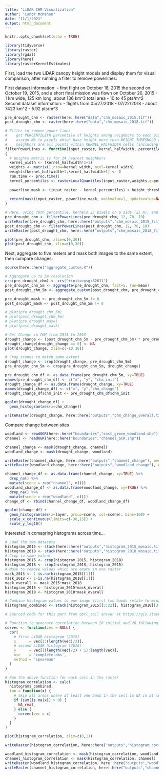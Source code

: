 ```yaml
---
title: "LiDAR CHM Visualization"
author: "Conor McMahon"
date: "11/1/2021"
output: html_document
---
```


```r
knitr::opts_chunk$set(echo = TRUE)

library(tidyverse)
library(raster)
library(rgdal)
library(here)
library(rasterKernelEstimates)

```

First, load the two LiDAR canopy height models and display them for visual comparison, after running a filter to remove powerlines:

First dataset information:
- first flight on October 18, 2015 the second on October 19, 2015, and a short final mission was flown on October 20, 2015
- 1 km wide, 125 km long, about 136 km^3 total area
- 10 to 45 pts/m^2
Second dataset information:
- flights from 05/27/2018 - 07/22/2018
- about 7423 km^2
- 5.92 pts/m^3

```r

pre_drought_chm <- raster(here::here("data","chm_mosaic_2015.tif"))
post_drought_chm <- raster(here::here("data","chm_mosaic_2018.tif"))

# Filter to remove power lines
#    get PERCENTILEth percentile of heights among neighbors to each pixel
#    assign NA to pixels which have height more than HEIGHT_THRESHOLD above the PERCENTILEth percentile in neighbors
#    neighbors are all points within KERNEL_HALFWIDTH cells (including along diagonals) except target point
filterPowerLines <- function(input_raster, kernel_halfwidth, percentile, height_threshold)
{
  # Weights matrix is for 24 nearest neighbors
  kernel_width <- (kernel_halfwidth*2+1)
  weights <- matrix(1,nrow=kernel_width, ncol=kernel_width)
  weights[kernel_halfwidth+1,kernel_halfwidth+1] <- 0
  run.time <- proc.time()
  kernel_percentiles <- rasterLocalQuantiles(input_raster,weights,q=percentile)
  
  powerline_mask <- (input_raster - kernel_percentiles) > height_threshold
  
  return(mask(input_raster, powerline_mask, maskvalue=1, updatevalue=NA))
}

# Here, using 70th percentile, kernels 25 pixels on a side (25 m), and a height threshold of 10
pre_drought_chm <- filterPowerLines(pre_drought_chm, 12, 70, 10)
writeRaster(pre_drought_chm, here::here("outputs","chm_mosaic_2015_filtered.tif"), overwrite=TRUE)
post_drought_chm <- filterPowerLines(post_drought_chm, 12, 70, 10)
writeRaster(post_drought_chm, here::here("outputs","chm_mosaic_2018_filtered.tif"), overwrite=TRUE)

plot(pre_drought_chm, zlim=c(0,30))
plot(post_drought_chm, zlim=c(0,30))

```

Next, aggregate to five meters and mask both images to the same extent, then compare changes:

```r

source(here::here("aggregate_custom.R"))

# Aggregate up to 5m resolution
crs(pre_drought_chm) <- crs("+init=epsg:32611")
pre_drought_chm_5m <- aggregate(pre_drought_chm, fact=5, fun=mean)
post_drought_chm_5m <- aggregate_custom(post_drought_chm, pre_drought_chm_5m)

pre_drought_mask <- pre_drought_chm_5m != 0
post_drought_mask <- post_drought_chm_5m != 0

# plot(pre_drought_chm_5m)
# plot(post_drought_chm_5m)
# plot(pre_drought_mask)
# plot(post_drought_mask)

# Get Change in CHM from 2015 to 2018
drought_change <- (post_drought_chm_5m - pre_drought_chm_5m) * pre_drought_mask * post_drought_mask
drought_change[drought_change == 0] <- NA
plot(drought_change, zlim=c(-10,10))

# Crop scenes to match same extent
drought_change <- crop(drought_change, pre_drought_chm_5m)
pre_drought_chm_5m <- crop(pre_drought_chm_5m, drought_change)

pre_drought_chm_df <- as.data.frame(pre_drought_chm_5m, xy=TRUE)
names(pre_drought_chm_df) <- c("x", "y", "chm_init")
drought_change_df <- as.data.frame(drought_change, xy=TRUE)
names(drought_change_df) <- c("x", "y","chm_change")
drought_change_df$chm_init <- pre_drought_chm_df$chm_init

ggplot(drought_change_df) + 
  geom_histogram(aes(x=chm_change))

writeRaster(drought_change, here::here("outputs","chm_change_overall.tif"))

```

Compare change between sites



```r

woodland <- readOGR(here::here("boundaries","east_grove_woodland.shp"))
channel <- readOGR(here::here("boundaries","channel_SCR.shp"))

channel_change <- mask(drought_change, channel)
woodland_change <- mask(drought_change, woodland)

writeRaster(channel_change, here::here("outputs","channel_change"), overwrite=TRUE)
writeRaster(woodland_change, here::here("outputs","woodland_change"), overwrite=TRUE)

channel_change_df <- as.data.frame(channel_change, xy=TRUE) %>%
  drop_na() %>%
  mutate(scene = rep("channel", n()))
woodland_change_df <- as.data.frame(woodland_change, xy=TRUE) %>%
  drop_na() %>%
  mutate(scene = rep("woodland", n()))
change_df <- rbind(channel_change_df, woodland_change_df)

ggplot(change_df) + 
  geom_histogram(aes(x=layer, group=scene, col=scene), bins=100) + 
  scale_x_continuous(limits=c(-30,15)) + 
  scale_y_log10()


```


Interested in comapring histograms across time...


```r

# Load the two datasets
histogram_2015 <- stack(here::here("outputs","histogram_2015_mosaic.tif"))
histogram_2018 <- stack(here::here("outputs","histogram_2018_mosaic.tif"))
# Crop to same extent
histogram_2015 <- crop(histogram_2015, histogram_2018)
histogram_2018 <- crop(histogram_2018, histogram_2015)
# Mask to remove values which are empty in one raster
mask_2015 <- 1-is.na(histogram_2015[[1]])
mask_2018 <- 1-is.na(histogram_2018[[1]])
mask_overall <- mask_2015*mask_2018
histogram_2015 <- histogram_2015*mask_overall
histogram_2018 <- histogram_2018*mask_overall

# Combine histogram values to one image (first two bands relate to min/max of histogram range...)
histograms_combined <- stack(histogram_2015[[3:22]], histogram_2018[[3:22]])

# Sourced code for this part from obrl_soil answer at https://gis.stackexchange.com/questions/279535/pixel-correlations-from-two-raster-datasets-in-r

# Function to generate correlation between 20 initial and 20 following values for a given pixel
corvec <- function(vec = NULL) {
  cor(
    # first LiDAR histogram (2015)
    x      = vec[1:(length(vec)/2)],
    # second LiDAR histogram (2018)
    y      = vec[((length(vec)/2) + 1):length(vec)],
    use    = 'complete.obs',
    method = 'spearman'
  )
}

# Run the above function for each cell in the raster
histogram_correlation <- calc(
  histograms_combined,
  fun = function(x) {
    # skip all areas where at least one band in the cell is NA in at least one of the images
    if (sum(is.na(x)) > 0) {
      NA_real_
    } else {
      corvec(vec = x)
    }
  }
)

plot(histogram_correlation, zlim=c(0,1))

writeRaster(histogram_correlation, here::here("outputs","histogram_correlation.tif"), overwrite=TRUE)

woodland_histogram_correlation <- mask(histogram_correlation, woodland)
channel_histogram_correlation <- mask(histogram_correlation, channel)
writeRaster(woodland_histogram_correlation, here::here("outputs","woodland_histogram_correlation"), overwrite=TRUE)
writeRaster(channel_histogram_correlation, here::here("outputs","channel_histogram_correlation"), overwrite=TRUE)

```

